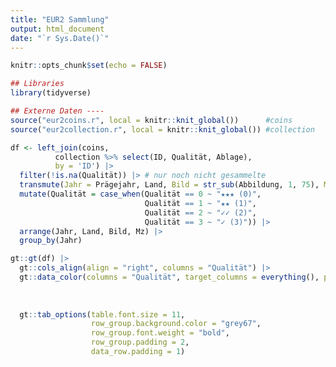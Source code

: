 ---
title: "EUR2 Sammlung"
output: html_document
date: "`r Sys.Date()`"
---

```{r setup, include=FALSE}
knitr::opts_chunk$set(echo = FALSE)

## Libraries
library(tidyverse)

## Externe Daten ----
source("eur2coins.r", local = knitr::knit_global())      #coins
source("eur2collection.r", local = knitr::knit_global()) #collection
```

```{r data, echo=FALSE}
df <- left_join(coins,
          collection %>% select(ID, Qualität, Ablage),
          by = 'ID') |>
  filter(!is.na(Qualität)) |> # nur noch nicht gesammelte
  transmute(Jahr = Prägejahr, Land, Bild = str_sub(Abbildung, 1, 75), Mz = Münzzeichen, Qualität) |>
  mutate(Qualität = case_when(Qualität == 0 ~ "★★★ (0)",
                              Qualität == 1 ~ "★★ (1)",
                              Qualität == 2 ~ "✓✓ (2)",
                              Qualität == 3 ~ "✓ (3)")) |> 
  arrange(Jahr, Land, Bild, Mz) |> 
  group_by(Jahr)
```

```{r table}
gt::gt(df) |> 
  gt::cols_align(align = "right", columns = "Qualität") |> 
  gt::data_color(columns = "Qualität", target_columns = everything(), palette = "Greens", alpha = .33, reverse = TRUE, method = "factor", levels = c("★★★ (0)", 
                                                                                                                     "★★ (1)", 
                                                                                                                     "✓✓ (2)", 
                                                                                                                     "✓ (3)")) |>  
  gt::tab_options(table.font.size = 11,
                  row_group.background.color = "grey67",
                  row_group.font.weight = "bold",
                  row_group.padding = 2,
                  data_row.padding = 1)
```